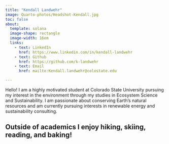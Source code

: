 ```yaml
---
title: "Kendall Landwehr"
image: Quarto-photos/Headshot-Kendall.jpg
toc: false
about: 
  template: solana 
  image-shape: rectangle
  image-width: 16em
  links: 
    - text: LinkedIn
      href: https://www.linkedin.com/in/kendall-landwehr
    - text: Github
      href: https://github.com/k-landwehr
    - text: Email
      href: mailto:Kendall.landwehr@colostate.edu

---
```


  Hello! I am a highly motivated student at Colorado State University pursuing my interest in the environment through my studies in Ecosystem Science and Sustainability. I am passionate about conserving Earth's natural resources and am currently pursuing interests in renewable energy and sustainability consulting.
  
  Outside of academics I enjoy hiking, skiing, reading, and baking!
---
